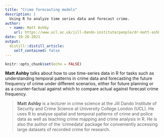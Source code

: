 ```yaml
---
title: "Crime forecasting models"
description: |
  Using R to analyze time series data and forecast crime.
author:
  - name: Matt Ashby
    url: https://www.ucl.ac.uk/jill-dando-institute/people/dr-matt-ashby
date: 10-28-2021
output:
  distill::distill_article:
    self_contained: false
---
```



```r
knitr::opts_chunk$set(echo = FALSE)
```


**Matt Ashby** talks about how to use time-series data in R for tasks such as understanding temporal patterns in crime data and forecasting the future frequency of crime under different scenarios, either for future planning or as a counter-factual against which to compare actual against forecast crime frequency.

> **Matt Ashby** is a lecturer in crime science at the Jill Dando Institute of Security and Crime Science at University College London (UCL). He uses R to analyse spatial and temporal patterns of crime and police data as well as teaching crime mapping and crime analysis in R. He is also the author of the ‘crimedata’ package for conveniently accessing large datasets of recorded crime for research.



